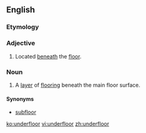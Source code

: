 ==English==

===Etymology===
{{prefix|under|floor|lang=en}}

===Adjective===
{{en-adj|-}}

# Located [[beneath]] the [[floor]].

===Noun===
{{en-noun}}

# A [[layer]] of [[flooring]] beneath the main floor surface.

====Synonyms====
* [[subfloor]]

[[ko:underfloor]]
[[vi:underfloor]]
[[zh:underfloor]]
